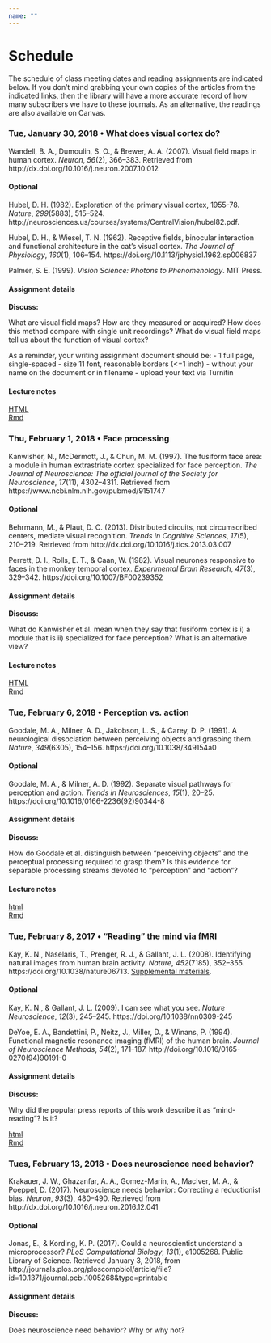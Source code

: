 ```yaml
---
name: ""
---
```


# Schedule

The schedule of class meeting dates and reading assignments are indicated below. 
If you don't mind grabbing your own copies of the articles from the indicated links, then the library will have a more accurate record of how many subscribers we have to these journals. 
As an alternative, the readings are also available on Canvas.

### Tue, January 30, 2018 • What does visual cortex do?

Wandell, B. A., Dumoulin, S. O., & Brewer, A. A. (2007). Visual field maps in human cortex. *Neuron*, *56*(2), 366–383. Retrieved from http://dx.doi.org/10.1016/j.neuron.2007.10.012

#### Optional

Hubel, D. H. (1982). Exploration of the primary visual cortex, 1955-78. *Nature*, *299*(5883), 515–524. http://neurosciences.us/courses/systems/CentralVision/hubel82.pdf.

Hubel, D. H., & Wiesel, T. N. (1962). Receptive fields, binocular interaction and functional architecture in the cat’s visual cortex. *The Journal of Physiology*, *160*(1), 106–154. https://doi.org/10.1113/jphysiol.1962.sp006837

Palmer, S. E. (1999). *Vision Science: Photons to Phenomenology*. MIT Press.

#### Assignment details

**Discuss:**

What are visual field maps? How are they measured or acquired? How does this method compare with single unit recordings? What do visual field maps tell us about the function of visual cortex?

As a reminder, your writing assignment document should be:
- 1 full page, single-spaced
- size 11 font, reasonable borders (<=1 inch)
- without your name on the document or in filename
- upload your text via Turnitin

#### Lecture notes

[HTML](slides/neuro-521-2018-01-30.html)</br>
[Rmd](slides/neuro-521-2018-01-30.Rmd)

### Thu, February 1, 2018 • Face processing

Kanwisher, N., McDermott, J., & Chun, M. M. (1997). The fusiform face area: a module in human extrastriate cortex specialized for face perception. *The Journal of Neuroscience: The official journal of the Society for Neuroscience*, *17*(11), 4302–4311. Retrieved from https://www.ncbi.nlm.nih.gov/pubmed/9151747

#### Optional

Behrmann, M., & Plaut, D. C. (2013). Distributed circuits, not circumscribed centers, mediate visual recognition. *Trends in Cognitive Sciences*, *17*(5), 210–219. Retrieved from http://dx.doi.org/10.1016/j.tics.2013.03.007

Perrett, D. I., Rolls, E. T., & Caan, W. (1982). Visual neurones responsive to faces in the monkey temporal cortex. *Experimental Brain Research*, *47*(3), 329–342. https://doi.org/10.1007/BF00239352

#### Assignment details

**Discuss:**

What do Kanwisher et al. mean when they say that fusiform cortex is i) a module that is ii) specialized for face perception? What is an alternative view?

#### Lecture notes

[HTML](slides/neuro-521-2018-02-01.html)</br>
[Rmd](slides/neuro-521-2018-02-01.Rmd)

### Tue, February 6, 2018 • Perception vs. action

Goodale, M. A., Milner, A. D., Jakobson, L. S., & Carey, D. P. (1991). A neurological dissociation between perceiving objects and grasping them. *Nature*, *349*(6305), 154–156. https://doi.org/10.1038/349154a0

#### Optional

Goodale, M. A., & Milner, A. D. (1992). Separate visual pathways for perception and action. *Trends in Neurosciences*, *15*(1), 20–25. https://doi.org/10.1016/0166-2236(92)90344-8

#### Assignment details

**Discuss:**

How do Goodale et al. distinguish between "perceiving objects" and the perceptual processing required to grasp them? Is this evidence for separable processing streams devoted to "perception" and "action"?

#### Lecture notes

[html](slides/neuro-521-2018-02-06.html)</br>
[Rmd](slides/neuro-521-2018-02-06.Rmd)

### Tue, February 8, 2017 • "Reading" the mind via fMRI

Kay, K. N., Naselaris, T., Prenger, R. J., & Gallant, J. L. (2008). Identifying natural images from human brain activity. *Nature*, *452*(7185), 352–355. https://doi.org/10.1038/nature06713. [Supplemental materials](http://www.nature.com/nature/journal/v452/n7185/extref/nature06713-s1.pdf).

#### Optional

Kay, K. N., & Gallant, J. L. (2009). I can see what you see. *Nature Neuroscience*, *12*(3), 245–245. https://doi.org/10.1038/nn0309-245

DeYoe, E. A., Bandettini, P., Neitz, J., Miller, D., & Winans, P. (1994). Functional magnetic resonance imaging (fMRI) of the human brain. *Journal of Neuroscience Methods*, *54*(2), 171–187. http://doi.org/10.1016/0165-0270(94)90191-0

#### Assignment details

**Discuss:**

Why did the popular press reports of this work describe it as "mind-reading"? Is it?

<!-- #### Lecture notes -->

[html](slides/neuro-521-2018-02-08.html)</br>
[Rmd](slides/neuro-521-2018-02-08.Rmd)

### Tues, February 13, 2018 • Does neuroscience need behavior?

Krakauer, J. W., Ghazanfar, A. A., Gomez-Marin, A., MacIver, M. A., & Poeppel, D. (2017). Neuroscience needs behavior: Correcting a reductionist bias. *Neuron*, *93*(3), 480–490. Retrieved from http://dx.doi.org/10.1016/j.neuron.2016.12.041

#### Optional

Jonas, E., & Kording, K. P. (2017). Could a neuroscientist understand a microprocessor? *PLoS Computational Biology*, *13*(1), e1005268. Public Library of Science. Retrieved January 3, 2018, from http://journals.plos.org/ploscompbiol/article/file?id=10.1371/journal.pcbi.1005268&type=printable

#### Assignment details

**Discuss:**

Does neuroscience need behavior? Why or why not?

<!-- #### Lecture notes -->

<!-- [html](lecture-notes/2017-02-28.html)</br> -->
<!-- [Rmd](lecture-notes/2017-02-28.Rmd) -->
